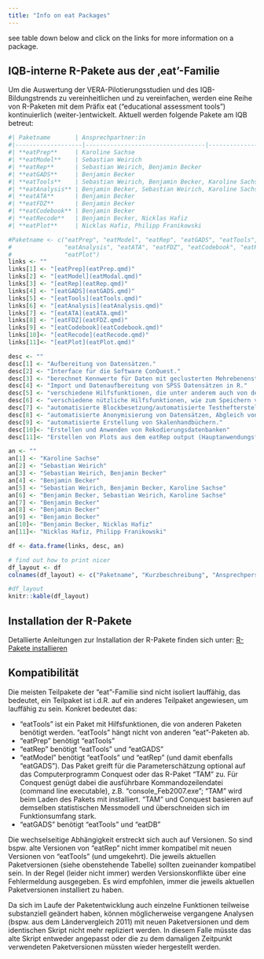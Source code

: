 ```yaml
---
title: "Info on eat Packages"
---
```


see table down below and click on the links for more information on a package.

## IQB-interne R-Pakete aus der ‚eat'-Familie

Um die Auswertung der VERA-Pilotierungsstudien und des IQB-Bildungstrends zu vereinheitlichen und zu vereinfachen, werden eine Reihe von R-Paketen mit dem Präfix eat ("educational assessment tools") kontinuierlich (weiter-)entwickelt. Aktuell werden folgende Pakete am IQB betreut:

```r
#| Paketname       | Ansprechpartner:in                                  | mehr Infos                          |
#|-------------------|----------------------------------|-------------------|
#| **eatPrep**     | Karoline Sachse                                     | [more Info on eatPrep](eatPrep.qmd) |
#| **eatModel**    | Sebastian Weirich                                   | [more Info on eatModel](eatModel.qmd) |
#| **eatRep**      | Sebastian Weirich, Benjamin Becker                  | [more Info on eatRep](eatRep.qmd) |
#| **eatGADS**     | Benjamin Becker                                     | [more Info on eatGADS](eatGADS.qmd) |
#| **eatTools**    | Sebastian Weirich, Benjamin Becker, Karoline Sachse | [more Info on eatTools](eatTools.qmd) |
#| **eatAnalysis** | Benjamin Becker, Sebastian Weirich, Karoline Sachse | [more Info on eatAnalysis](eatAnalysis.qmd) |
#| **eatATA**      | Benjamin Becker                                     | [more Info on eatATA](eatATA.qmd) |
#| **eatFDZ**      | Benjamin Becker                                     | [more Info on eatFDZ](eatFDZ.qmd) |
#| **eatCodebook** | Benjamin Becker                                     | [more Info on eatCodebook](eatCodebook.qmd) |
#| **eatRecode**   | Benjamin Becker, Nicklas Hafiz                      | [more Info on eatRecode](eatRecode.qmd) |
#| **eatPlot**     | Nicklas Hafiz, Philipp Franikowski                  | [more Info on eatPlot](eatPlot.qmd) |
```



```r
#Paketname <- c("eatPrep", "eatModel", "eatRep", "eatGADS", "eatTools", 
#               "eatAnalysis", "eatATA", "eatFDZ", "eatCodebook", "eatRecode", 
#               "eatPlot")
links <- ""
links[1] <- "[eatPrep](eatPrep.qmd)"
links[2] <- "[eatModel](eatModal.qmd)"
links[3] <- "[eatRep](eatRep.qmd)"
links[4] <- "[eatGADS](eatGADS.qmd)"
links[5] <- "[eatTools](eatTools.qmd)"
links[6] <- "[eatAnalysis](eatAnalysis.qmd)"
links[7] <- "[eatATA](eatATA.qmd)"
links[8] <- "[eatFDZ](eatFDZ.qmd)"
links[9] <- "[eatCodebook](eatCodebook.qmd)"
links[10]<- "[eatRecode](eatRecode.qmd)"
links[11]<- "[eatPlot](eatPlot.qmd)"

desc <- ""
desc[1] <- "Aufbereitung von Datensätzen."
desc[2] <- "Interface für die Software ConQuest."
desc[3] <- "berechnet Kennwerte für Daten mit geclusterten Mehrebenenstrukturen mit imputierten Daten."
desc[4] <- "Import und Datenaufbereitung von SPSS Datensätzen in R."
desc[5] <- "verschiedene Hilfsfunktionen, die unter anderem auch von den Paketen 'eatPrep', 'eatModel', 'eatGADS' und 'eatRep' benötigt werden."
desc[6] <- "verschiedene nützliche Hilfsfunktionen, wie zum Speichern von Excel-Datein, Speichern von Analyse-Ergebnissen von lm4 und Simulieren von IRT-Responses."
desc[7] <- "automatisierte Blockbesetzung/automatisierte Testhefterstellung."
desc[8] <- "automatisierte Anonymisierung von Datensätzen, Abgleich von pdf-Dokumenten (zB Skalenhandbüchern) und Datensätzen."
desc[9] <- "automatisierte Erstellung von Skalenhandbüchern."
desc[10]<- "Erstellen und Anwenden von Rekodierungsdatenbanken"
desc[11]<- "Erstellen von Plots aus dem eatRep output (Hauptanwendungsfall: Bildungstrend)."

an <- ""
an[1] <- "Karoline Sachse"
an[2] <- "Sebastian Weirich"
an[3] <- "Sebastian Weirich, Benjamin Becker"
an[4] <- "Benjamin Becker"
an[5] <- "Sebastian Weirich, Benjamin Becker, Karoline Sachse"
an[6] <- "Benjamin Becker, Sebastian Weirich, Karoline Sachse"
an[7] <- "Benjamin Becker"
an[8] <- "Benjamin Becker"
an[9] <- "Benjamin Becker"
an[10]<- "Benjamin Becker, Nicklas Hafiz"
an[11]<- "Nicklas Hafiz, Philipp Franikowski"

df <- data.frame(links, desc, an)

# find out how to print nicer
df_layout <- df
colnames(df_layout) <- c("Paketname", "Kurzbeschreibung", "Ansprechperson")

#df_layout
knitr::kable(df_layout)

```


## Installation der R-Pakete

Detallierte Anleitungen zur Installation der R-Pakete finden sich unter: [R-Pakete installieren](http://iqbstaff.pbworks.com/w/page/138429033/R-Pakete%20Installieren)

## Kompatibilität

Die meisten Teilpakete der "eat"-Familie sind nicht isoliert lauffähig, das bedeutet, ein Teilpaket ist i.d.R. auf ein anderes Teilpaket angewiesen, um lauffähig zu sein. Konkret bedeutet das:

-   "eatTools" ist ein Paket mit Hilfsfunktionen, die von anderen Paketen benötigt werden. "eatTools" hängt nicht von anderen "eat"-Paketen ab.
-   "eatPrep" benötigt "eatTools"
-   "eatRep" benötigt "eatTools" und "eatGADS"
-   "eatModel" benötigt "eatTools" und "eatRep" (und damit ebenfalls "eatGADS"). Das Paket greift für die Parameterschätzung optional auf das Computerprogramm Conquest oder das R-Paket "TAM" zu. Für Conquest genügt dabei die ausführbare Kommandozeilendatei (command line executable), z.B. "console_Feb2007.exe"; "TAM" wird beim Laden des Pakets mit installiert. "TAM" und Conquest basieren auf demselben statistischen Messmodell und überschneiden sich im Funktionsumfang stark.
-   "eatGADS" benötigt "eatTools" und "eatDB"

Die wechselseitige Abhängigkeit erstreckt sich auch auf Versionen. So sind bspw. alte Versionen von "eatRep" nicht immer kompatibel mit neuen Versionen von "eatTools" (und umgekehrt). Die jeweils aktuellen Paketversionen (siehe obenstehende Tabelle) sollten zueinander kompatibel sein. In der Regel (leider nicht immer) werden Versionskonflikte über eine Fehlermeldung ausgegeben. Es wird empfohlen, immer die jeweils aktuellen Paketversionen installiert zu haben.

Da sich im Laufe der Paketentwicklung auch einzelne Funktionen teilweise substanziell geändert haben, können möglicherweise vergangene Analysen (bspw. aus dem Ländervergleich 2011) mit neuen Paketversionen und dem identischen Skript nicht mehr repliziert werden. In diesem Falle müsste das alte Skript entweder angepasst oder die zu dem damaligen Zeitpunkt verwendeten Paketversionen müssten wieder hergestellt werden.
